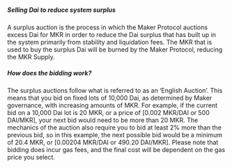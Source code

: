 ##### Selling Dai to reduce system surplus

A surplus auction is the process in which the Maker Protocol auctions excess Dai for MKR in order to reduce the Dai surplus that has built up in the system primarily from stability and liquidation fees. The MKR that is used to buy the surplus Dai will be burned by the Maker Protocol, reducing the MKR Supply.

##### How does the bidding work?

The surplus auctions follow what is referred to as an ‘English Auction’. This means that you bid on fixed lots of 10,000 Dai, as determined by Maker governance, with increasing amounts of MKR. For example, if the current bid on a 10,000 Dai lot is 20 MKR, or a price of [0.002 MKR/DAI or 500 DAI/MKR], your next bid would need to be more than 20 MKR. The mechanics of the auction also require you to bid at least 2% more than the previous bid, so in this example, the next possible bid would be a minimum of 20.4 MKR, or [0.00204 MKR/DAI or 490.20 DAI/MKR]. Please note that bidding does incur gas fees, and the final cost will be dependent on the gas price you select.
